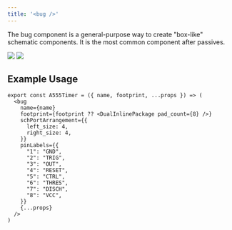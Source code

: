 ```yaml
---
title: '<bug />'
---
```


The bug component is a general-purpose way to create "box-like" schematic
components. It is the most common component after passives.


![](/images/a555timer_schematic.png)
![](/images/a555timer_pcb.png)

## Example Usage

```tsx a555Timer.tsx
export const A555Timer = ({ name, footprint, ...props }) => (
  <bug
    name={name}
    footprint={footprint ?? <DualInlinePackage pad_count={8} />}
    schPortArrangement={{
      left_size: 4,
      right_size: 4,
    }}
    pinLabels={{
      "1": "GND",
      "2": "TRIG",
      "3": "OUT",
      "4": "RESET",
      "5": "CTRL",
      "6": "THRES",
      "7": "DISCH",
      "8": "VCC",
    }}
    {...props}
  />
)
```

